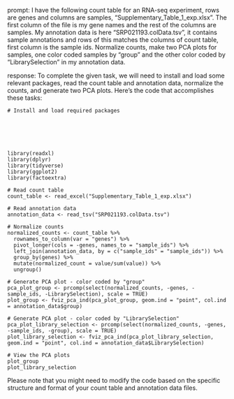 prompt:
I have the following count table for an RNA-seq experiment, rows are genes and columns are samples, "Supplementary_Table_1_exp.xlsx". The first column of the file is my gene names and the rest of the columns are samples. My annotation data is here  "SRP021193.colData.tsv", it contains sample annotations and rows of this matches the columns of count table, first column is the sample ids. Normalize counts, make two PCA plots for samples, one color coded samples by "group" and the other color coded by "LibrarySelection" in my annotation data.

response:
To complete the given task, we will need to install and load some relevant packages, read the count table and annotation data, normalize the counts, and generate two PCA plots. Here's the code that accomplishes these tasks:

```
# Install and load required packages






library(readxl)
library(dplyr)
library(tidyverse)
library(ggplot2)
library(factoextra)

# Read count table
count_table <- read_excel("Supplementary_Table_1_exp.xlsx")

# Read annotation data
annotation_data <- read_tsv("SRP021193.colData.tsv")

# Normalize counts
normalized_counts <- count_table %>%
  rownames_to_column(var = "genes") %>%
  pivot_longer(cols = -genes, names_to = "sample_ids") %>%
  left_join(annotation_data, by = c("sample_ids" = "sample_ids")) %>%
  group_by(genes) %>%
  mutate(normalized_count = value/sum(value)) %>%
  ungroup()

# Generate PCA plot - color coded by "group"
pca_plot_group <- prcomp(select(normalized_counts, -genes, -sample_ids, -LibrarySelection), scale = TRUE)
plot_group <- fviz_pca_ind(pca_plot_group, geom.ind = "point", col.ind = annotation_data$group)

# Generate PCA plot - color coded by "LibrarySelection"
pca_plot_library_selection <- prcomp(select(normalized_counts, -genes, -sample_ids, -group), scale = TRUE)
plot_library_selection <- fviz_pca_ind(pca_plot_library_selection, geom.ind = "point", col.ind = annotation_data$LibrarySelection)

# View the PCA plots
plot_group
plot_library_selection
```

Please note that you might need to modify the code based on the specific structure and format of your count table and annotation data files.
